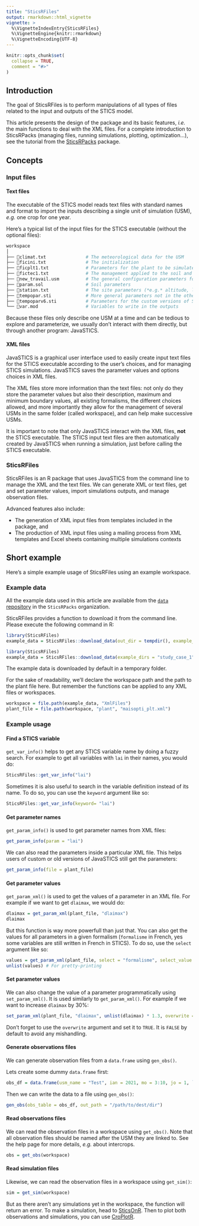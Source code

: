```yaml
---
title: "SticsRFiles"
output: rmarkdown::html_vignette
vignette: >
  %\VignetteIndexEntry{SticsRFiles}
  %\VignetteEngine{knitr::rmarkdown}
  %\VignetteEncoding{UTF-8}
---
```


```r
knitr::opts_chunk$set(
  collapse = TRUE,
  comment = "#>"
)
```

## Introduction

The goal of SticsRFiles is to perform manipulations of all types of files related to the input and outputs of the STICS model.

This article presents the design of the package and its basic features, *i.e.* the main functions to deal with the XML files. For a complete introduction to SticsRPacks (managing files, running simulations, plotting, optimization...), see the tutorial from the [SticsRPacks](https://sticsrpacks.github.io/SticsRPacks/) package.

## Concepts

### Input files

#### Text files

The executable of the STICS model reads text files with standard names and format to import the inputs describing a single unit of simulation (USM), *e.g.* one crop for one year.

Here's a typical list of the input files for the STICS executable (without the optional files):

```bash
workspace
│
├── 📜climat.txt               # The meteorological data for the USM
├── 📜ficini.txt               # The initialization
├── 📜ficplt1.txt              # Parameters for the plant to be simulated
├── 📜fictec1.txt              # The management applied to the soil and crop
├── 📜new_travail.usm          # The general configuration parameters for the USM
├── 📜param.sol                # Soil parameters
├── 📜station.txt              # The site parameters (*e.g.* altitude, latitude)
├── 📜tempopar.sti             # More general parameters not in the other files
├── 📜tempoparv6.sti           # Parameters for the custom versions of STICS
└── 📜var.mod                  # Variables to write in the outputs
```

Because these files only describe one USM at a time and can be tedious to explore and parameterize, we usually don't interact with them directly, but through another program: JavaSTICS.


#### XML files

JavaSTICS is a graphical user interface used to easily create input text files for the STICS executable according to the user's choices, and for managing STICS simulations. JavaSTICS saves the parameter values and options choices in XML files.

The XML files store more information than the text files: not only do they store the parameter values but also their description, maximum and minimum boundary values, all existing formalisms, the different choices allowed, and more importantly they allow for the management of several USMs in the same folder (called workspace), and can help make successive USMs.

It is important to note that only JavaSTICS interact with the XML files, **not** the STICS executable. The STICS input text files are then automatically created by JavaSTICS when running a simulation, just before calling the STICS executable.

### SticsRFiles

SticsRFiles is an R package that uses JavaSTICS from the command line to manage the XML and the text files. We can generate XML or text files, get and set parameter values, import simulations outputs, and manage observation files.

Advanced features also include:

* The generation of XML input files from templates included in the package, and
* The production of XML input files using a mailing process from XML templates and Excel sheets containing multiple simulations contexts

## Short example

Here's a simple example usage of SticsRFiles using an example workspace.

### Example data

All the example data used in this article are available from the [`data` repository](https://github.com/SticsRPacks/data) in the `SticsRPacks` organization.

SticsRFiles provides a function to download it from the command line. Please execute the following command in R:

```r
library(SticsRFiles)
example_data = SticsRFiles::download_data(out_dir = tempdir(), example_dirs = "study_case_1", "V9.0")
```

```r
library(SticsRFiles)
example_data = SticsRFiles::download_data(example_dirs = "study_case_1", "V9.0")
```

The example data is downloaded by default in a temporary folder.

For the sake of readability, we'll declare the workspace path and the path to the plant file here. But remember the functions can be applied to any XML files or workspaces.

```r
workspace = file.path(example_data, "XmlFiles")
plant_file = file.path(workspace, "plant", "maisopti_plt.xml")
```


### Example usage

#### Find a STICS variable

`get_var_info()` helps to get any STICS variable name by doing a fuzzy search. For example to get all variables with `lai` in their names, you would do:

```r
SticsRFiles::get_var_info("lai")
```

Sometimes it is also useful to search in the variable definition instead of its name. To do so, you can use the `keyword` argument like so:

```r
SticsRFiles::get_var_info(keyword= "lai")
```

#### Get parameter names

`get_param_info()` is used to get parameter names from XML files:

```r
get_param_info(param = "lai")
```

We can also read the parameters inside a particular XML file. This helps users of custom or old versions of JavaSTICS still get the parameters:

```r
get_param_info(file = plant_file)
```

#### Get parameter values

`get_param_xml()` is used to get the values of a parameter in an XML file. For example if we want to get `dlaimax`, we would do:

```r
dlaimax = get_param_xml(plant_file, "dlaimax")
dlaimax
```

But this function is way more powerfull than just that. You can also get the values for all parameters in a given formalism (`formalisme` in French, yes some variables are still written in French in STICS). To do so, use the `select` argument like so:

```r
values = get_param_xml(plant_file, select = "formalisme", select_value = "radiation interception")
unlist(values) # For pretty-printing
```

#### Set parameter values

We can also change the value of a parameter programmatically using `set_param_xml()`. It is used similarly to `get_param_xml()`. For example if we want to increase `dlaimax` by 30%:

```r
set_param_xml(plant_file, "dlaimax", unlist(dlaimax) * 1.3, overwrite = TRUE)
```

Don't forget to use the `overwrite` argument and set it to `TRUE`. It is `FALSE` by default to avoid any mishandling.

#### Generate observations files

We can generate observation files from a `data.frame` using `gen_obs()`.

Lets create some dummy `data.frame` first:

```r
obs_df = data.frame(usm_name = "Test", ian = 2021, mo = 3:10, jo = 1, `masec(n)` = 0.1 * 3:10)
```

Then we can write the data to a file using `gen_obs()`:

```r
gen_obs(obs_table = obs_df, out_path = "/path/to/dest/dir")
```

#### Read observations files

We can read the observation files in a workspace using `get_obs()`. Note that all observation files should be named after the USM they are linked to. See the help page for more details, *e.g.* about intercrops.

```r
obs = get_obs(workspace)
```

#### Read simulation files

Likewise, we can read the observation files in a workspace using `get_sim()`:

```r
sim = get_sim(workspace)
```

But as there aren't any simulations yet in the workspace, the function will return an error. To make a simulation, head to [SticsOnR](https://sticsrpacks.github.io/SticsOnR/). Then to plot both observations and simulations, you can use [CroPlotR](https://sticsrpacks.github.io/CroPlotR/).
